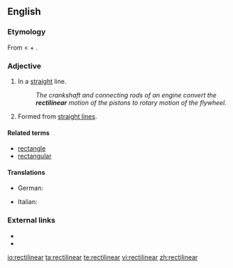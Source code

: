 ==English==

===Etymology===
From {{etyl|LL.}} {{term|lang=la|rectilineus||having a straight line}} < {{term|lang=la|rectus||straight, right}} + {{term|lang=la|linea||a line}}.

===Adjective===
{{en-adj}}

# In a [[straight]] line.
#: ''The crankshaft and connecting rods of an engine convert the '''rectilinear''' motion of the pistons to rotary motion of the flywheel.''
# {{geometry|art}} Formed from [[straight line]]s.

====Related terms====
* [[rectangle]]
* [[rectangular]]

====Translations====
{{trans-top|in a straight line}}
* German: {{t-|de|geradlinig}}
{{trans-mid}}
* Italian: {{t-|it|rettilineo}}
{{trans-bottom}}

===External links===
* {{R:Century 1911}}
* {{R:OneLook}}

[[io:rectilinear]]
[[ta:rectilinear]]
[[te:rectilinear]]
[[vi:rectilinear]]
[[zh:rectilinear]]
